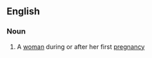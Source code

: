 ==English==

===Noun===
{{en-noun|pl2=primiparae}}

# A [[woman]] during or after her first [[pregnancy]]